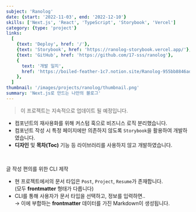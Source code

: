```yaml
---
subject: 'Ranolog'
date: {start: '2022-11-03', end: '2022-12-10'}
skills: ['Next.js', 'React', 'TypeScript', 'Storybook', 'Vercel']
category: {type: 'project'}
links:
  [
    {text: 'Deploy', href: '/'},
    {text: 'Storybook', href: 'https://ranolog-storybook.vercel.app/'},
    {text: 'GitHub', href: 'https://github.com/17-sss/ranolog'},
    {
      text: '개발 일지',
      href: 'https://boiled-feather-1c7.notion.site/Ranolog-955bb8846ad543f4bfaef7923d591dba',
    },
  ]
thumbnail: '/images/projects/ranolog/thumbnail.png'
summary: 'Next.js로 만드는 나만의 블로그'
---
```


> 이 프로젝트는 지속적으로 업데이트 될 예정입니다.

- 컴포넌트의 재사용화를 위해 커스텀 훅으로 비즈니스 로직 분리했습니다.
- 컴포넌트 작성 시 특정 페이지에만 의존하지 않도록 `Storybook`을 활용하여 개발하였습니다.
- **디자인** 및 **목차(Toc)** 기능 등 라이브러리를 사용하지 않고 개발하였습니다.

<br/>

<Typography variant="h6">글 작성 편의를 위한 CLI 제작</Typography>

- 현 프로젝트에서의 문서 타입은 `Post`, `Project`, `Resume`가 존재합니다.  
  (모두 **frontmatter** 형태가 다릅니다)
- CLI를 통해 사용자가 문서 타입을 선택하고, 정보를 입력하면..  
  → 이에 부합하는 **frontmatter** 데이터를 가진 Markdown이 생성됩니다.